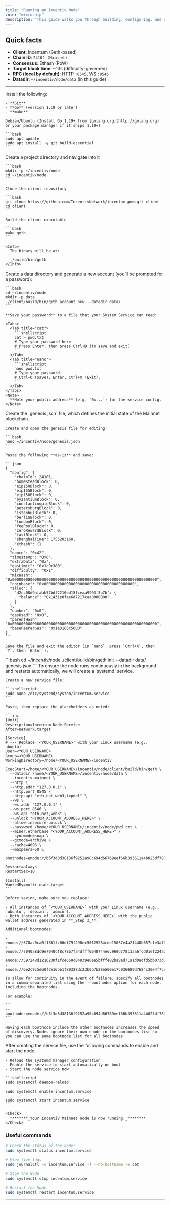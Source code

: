 ```yaml
---
title: "Running an Incentiv Node"
coin: "microchip"
description: "This guide walks you through building, configuring, and running an Incentiv mainnet full node as a resilient `systemd` service. "
---
```


## Quick facts

- **Client**: Incentum (Geth-based)
- **Chain ID**: `24101 (Mainnet)`
- **Consensus**: Ethash (PoW)
- **Target block time**: ~13s (difficulty-governed)
- **RPC (local by default)**: HTTP `:8545`, WS `:8546`
- **Datadir**: `~/incentiv/node/data` (in this guide)

---

<Steps>
  <Step title="Prerequisites">
    Install the following:

    - **Git**
    - **Go** (version 1.19 or later)
    - **make**

    Debian/Ubuntu (Install Go 1.19+ from [golang.org](http://golang.org) or your package manager if it ships 1.19+)

    ```bash
    sudo apt update
    sudo apt install -y git build-essential
    ```
  </Step>
  <Step title="Clone & Build the Client">
    Create a project directory and navigate into it

    ```bash
    mkdir -p ~/incentiv/node
    cd ~/incentiv/node        
    ```

    Clone the client repository

    ```bash
    git clone https://github.com/IncentivNetwork/incentum-pow.git client
    cd client
    ```

    Build the client executable

    ```bash
    make geth
    ```

    <Info>
      The binary will be at:

      ./build/bin/geth
    </Info>
  </Step>
  <Step title="Account & Environment Setup">
    Create a data directory and generate a new account (you’ll be prompted for a password):

    ```bash
    cd ~/incentiv/node
    mkdir -p data
    ./client/build/bin/geth account new --datadir data/
    ```

    **Save your password** to a file that your System Service can read:

    <Tabs>
      <Tab title="cat">
        ```shellscript
        cat > pwd.txt
        # Type your password here
        # Press Enter, then press Ctrl+D (to save and exit)
        ```
      </Tab>
      <Tab title="nano">
        ```shellscript
        nano pwd.txt
        # Type your password.
        # Ctrl+O (Save), Enter, Ctrl+X (Exit).
        ```
      </Tab>
    </Tabs>
    <Note>
      **Note your public address** (e.g. `0x...`) for the service config.
    </Note>
  </Step>
  <Step title="Create the genesis.json File">
    Create the `genesis.json` file, which defines the initial state of the Mainnet blockchain.

    Create and open the genesis file for editing:

    ```bash
    nano ~/incentiv/node/genesis.json
    ```

    Paste the following **as-is** and save:

    ```json
    {
      "config": {
        "chainId": 24101,
        "homesteadBlock": 0,
        "eip150Block": 0,
        "eip155Block": 0,
        "eip158Block": 0,
        "byzantiumBlock": 0,
        "constantinopleBlock": 0,
        "petersburgBlock": 0,
        "istanbulBlock": 0,
        "berlinBlock": 0,
        "londonBlock": 0,
        "feePoolBlock": 0,
        "zeroRewardBlock": 0,
        "fastBlock": 0,
        "shanghaiTime": 1755203160,
        "ethash": {}
      },
      "nonce": "0x42",
      "timestamp": "0x0",
      "extraData": "0x",
      "gasLimit": "0x1c9c380",
      "difficulty": "0x1",
      "mixHash": "0x0000000000000000000000000000000000000000000000000000000000000000",
      "coinbase": "0x0000000000000000000000000000000000000000",
      "alloc": {
        "d2cc08d9afabb57bdf2216ed15fceaa9993f3b7b": {
          "balance": "0x1431e0fae6d7217caa0000000"
        }
      },
      "number": "0x0",
      "gasUsed": "0x0",
      "parentHash": "0x0000000000000000000000000000000000000000000000000000000000000000",
      "baseFeePerGas": "0x1a3185c5000"
    }
    ```

    Save the file and exit the editor (in `nano`, press `Ctrl+X`, then `Y`, then `Enter`).
  </Step>
  <Step title="Initialize the Chain Data">
    ```bash
    cd ~/incentiv/node
    ./client/build/bin/geth init --datadir data/ genesis.json
    ```
  </Step>
  <Step title="Configure a System Service">
    To ensure the node runs continuously in the background and restarts automatically, we will create a `systemd` service.

    Create a new service file:

    ```shellscript
    sudo nano /etc/systemd/system/incentum.service
    ```

    Paste, then replace the placeholders as noted:

    ```ini
    [Unit]
    Description=Incentum Node Service
    After=network.target
    
    [Service]
    # --- Replace '<YOUR_USERNAME>' with your Linux username (e.g., ubuntu)
    User=<YOUR_USERNAME>
    Group=<YOUR_USERNAME>
    WorkingDirectory=/home/<YOUR_USERNAME>/incentiv
    
    ExecStart=/home/<YOUR_USERNAME>/incentiv/node/client/build/bin/geth \
      --datadir /home/<YOUR_USERNAME>/incentiv/node/data \
      --incentiv-mainnet \
      --http \
      --http.addr "127.0.0.1" \
      --http.port 8545 \
      --http.api "eth,net,web3,txpool" \
      --ws \
      --ws.addr "127.0.0.1" \
      --ws.port 8546 \
      --ws.api "eth,net,web3" \
      --unlock "<YOUR_ACCOUNT_ADDRESS_HERE>" \
      --allow-insecure-unlock \
      --password /home/<YOUR_USERNAME>/incentiv/node/pwd.txt \
      --miner.etherbase "<YOUR_ACCOUNT_ADDRESS_HERE>" \
      --syncmode=snap \
      --gcmode=archive \
      --cache=4096 \
      --maxpeers=50 \
      --bootnodes=enode://b5f3d8d38136f9252a90c694d66769eef66b393611a4b023df78795beddaa788116f41029dcf2dc59168542968747b252be35293f7fdd7717394ece84e73baf7@195.189.60.152:30303,enode://370ac0ca0f1861fc06df79f298ec50129284cde15087e4a21440b657cfe3a735c939aecb8b625751dae221991c4151a2923c61d4f376d418369881fb2aebf85c@144.217.77.103:30303,enode://7040a8dc9e7040cf8c78b7fa4dfff0648744e6c969d77811aa6fcd01ef224a283f4d6cd3b7d2eb6922f1fcf0673e0ce1283e1d9b38e2e6266c99372ea9408651@51.79.21.182:30303,enode://597248d1216230f1fce650c84939e6ea5bfffe82ba8ad71a1d0adfd5bb073d37772e71d068bad7db5dc28688c537cb4d0d00b6eee80b1c0b3e6c79d30cff42e7@51.255.64.209:30303,enode://6e2c9c5d60f7e16bb1f80328dc23b0b7b28e500e17c936689d7684c30e4f7cc450ce88cb7536e120e02023a66ac8d68def346bcc2a416376f9dfbd13b7dc3b88@141.94.161.120:30303
    
    Restart=always
    RestartSec=10
    
    [Install]
    WantedBy=multi-user.target
    ```

    Before saving, make sure you replace:

    - All instances of `<YOUR_USERNAME>` with your Linux username (e.g., `ubuntu`, `debian`, `admin`).
    - Both instances of `<YOUR_ACCOUNT_ADDRESS_HERE>` with the public wallet address generated in **_Step 3_**.

    Additional bootnodes:

    - enode://370ac0ca0f1861fc06df79f298ec50129284cde15087e4a21440b657cfe3a735c939aecb8b625751dae221991c4151a2923c61d4f376d418369881fb2aebf85c@144.217.77.103:30303
    - enode://7040a8dc9e7040cf8c78b7fa4dfff0648744e6c969d77811aa6fcd01ef224a283f4d6cd3b7d2eb6922f1fcf0673e0ce1283e1d9b38e2e6266c99372ea9408651@51.79.21.182:30303
    - enode://597248d1216230f1fce650c84939e6ea5bfffe82ba8ad71a1d0adfd5bb073d37772e71d068bad7db5dc28688c537cb4d0d00b6eee80b1c0b3e6c79d30cff42e7@51.255.64.209:30303
    - enode://6e2c9c5d60f7e16bb1f80328dc23b0b7b28e500e17c936689d7684c30e4f7cc450ce88cb7536e120e02023a66ac8d68def346bcc2a416376f9dfbd13b7dc3b88@141.94.161.120:30303

    To allow for continuity in the event of failure, specify all bootnodes in a comma-separated list using the --bootnodes option for each node, including the bootnodes.

    For example:

    ```
    --bootnodes=enode://b5f3d8d38136f9252a90c694d66769eef66b393611a4b023df78795beddaa788116f41029dcf2dc59168542968747b252be35293f7fdd7717394ece84e73baf7@195.189.60.152:30303,enode://370ac0ca0f1861fc06df79f298ec50129284cde15087e4a21440b657cfe3a735c939aecb8b625751dae221991c4151a2923c61d4f376d418369881fb2aebf85c@144.217.77.103:30303,enode://7040a8dc9e7040cf8c78b7fa4dfff0648744e6c969d77811aa6fcd01ef224a283f4d6cd3b7d2eb6922f1fcf0673e0ce1283e1d9b38e2e6266c99372ea9408651@51.79.21.182:30303,enode://597248d1216230f1fce650c84939e6ea5bfffe82ba8ad71a1d0adfd5bb073d37772e71d068bad7db5dc28688c537cb4d0d00b6eee80b1c0b3e6c79d30cff42e7@51.255.64.209:30303,enode://6e2c9c5d60f7e16bb1f80328dc23b0b7b28e500e17c936689d7684c30e4f7cc450ce88cb7536e120e02023a66ac8d68def346bcc2a416376f9dfbd13b7dc3b88@141.94.161.120:30303
    ```

    Having each bootnode include the other bootnodes increases the speed of discovery. Nodes ignore their own enode in the bootnodes list so you can use the same bootnode list for all bootnodes.
  </Step>
  <Step title="Start & Manage the Node">
    After creating the service file, use the following commands to enable and start the node.

    - Reload the systemd manager configuration
    - Enable the service to start automatically on boot
    - Start the node service now

    ```shellscript
    sudo systemctl daemon-reload
    
    sudo systemctl enable incentum.service
    
    sudo systemctl start incentum.service
    ```

    <Check>
      ********_Your Incentiv Mainnet node is now running._********
    </Check>
  </Step>
</Steps>

### Useful commands

```bash
# Check the status of the node:
sudo systemctl status incentum.service

# View live logs
sudo journalctl -u incentum.service -f --no-hostname -o cat

# Stop the Node
sudo systemctl stop incentum.service

# Restart the Node
sudo systemctl restart incentum.service
```

---